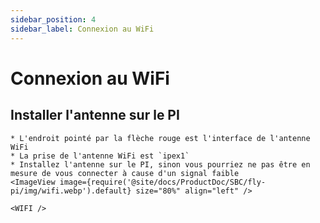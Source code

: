 ```yaml
---
sidebar_position: 4
sidebar_label: Connexion au WiFi
---
```




# Connexion au WiFi


## Installer l'antenne sur le PI

    * L'endroit pointé par la flèche rouge est l'interface de l'antenne WiFi
    * La prise de l'antenne WiFi est `ipex1`
    * Installez l'antenne sur le PI, sinon vous pourriez ne pas être en mesure de vous connecter à cause d'un signal faible
    <ImageView image={require('@site/docs/ProductDoc/SBC/fly-pi/img/wifi.webp').default} size="80%" align="left" />  

    <WIFI />